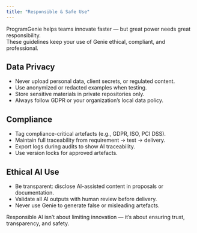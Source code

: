 ```yaml
---
title: "Responsible & Safe Use"
---
```

ProgramGenie helps teams innovate faster — but great power needs great responsibility.  
These guidelines keep your use of Genie ethical, compliant, and professional.

## Data Privacy
- Never upload personal data, client secrets, or regulated content.  
- Use anonymized or redacted examples when testing.  
- Store sensitive materials in private repositories only.  
- Always follow GDPR or your organization’s local data policy.

## Compliance
- Tag compliance-critical artefacts (e.g., GDPR, ISO, PCI DSS).  
- Maintain full traceability from requirement → test → delivery.  
- Export logs during audits to show AI traceability.  
- Use version locks for approved artefacts.

## Ethical AI Use
- Be transparent: disclose AI-assisted content in proposals or documentation.  
- Validate all AI outputs with human review before delivery.  
- Never use Genie to generate false or misleading artefacts.

<Tip>Responsible AI isn’t about limiting innovation — it’s about ensuring trust, transparency, and safety.</Tip>
